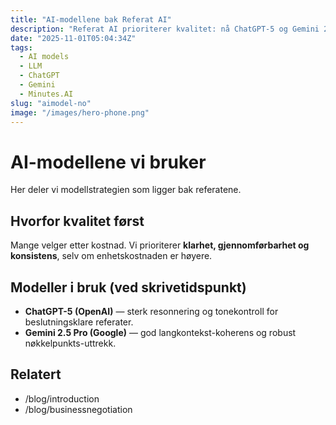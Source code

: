 ```yaml
---
title: "AI-modellene bak Referat AI"
description: "Referat AI prioriterer kvalitet: nå ChatGPT-5 og Gemini 2.5 Pro."
date: "2025-11-01T05:04:34Z"
tags:
  - AI models
  - LLM
  - ChatGPT
  - Gemini
  - Minutes.AI
slug: "aimodel-no"
image: "/images/hero-phone.png"
---
```


# AI-modellene vi bruker

Her deler vi modellstrategien som ligger bak referatene.

## Hvorfor kvalitet først
Mange velger etter kostnad. Vi prioriterer **klarhet, gjennomførbarhet og konsistens**, selv om enhetskostnaden er høyere.

## Modeller i bruk (ved skrivetidspunkt)
- **ChatGPT-5 (OpenAI)** — sterk resonnering og tonekontroll for beslutningsklare referater.
- **Gemini 2.5 Pro (Google)** — god langkontekst-koherens og robust nøkkelpunkts-uttrekk.

## Relatert
- /blog/introduction
- /blog/businessnegotiation
